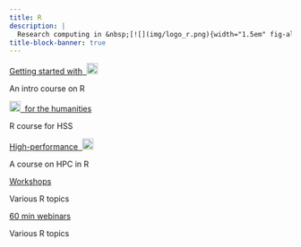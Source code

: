 ```yaml
---
title: R
description: |
  Research computing in &nbsp;[![](img/logo_r.png){width="1.5em" fig-alt="noshadow"}](https://www.r-project.org/)
title-block-banner: true
---
```


:::{layout="[[5, 5], [5, 5], [5, -5]]"}

:::{.card .mb-3}

:::{.card-body2}

[Getting started with &nbsp;![](img/logo_r.png){width="1.4em" fig-alt="noshadow"}](top_intro.qmd){.card-title2 .stretched-link}

[An intro course on R]{.text-muted}

:::

:::

:::{.card .mb-3}

:::{.card-body2}

[![](img/logo_r.png){width="1.4em" fig-alt="noshadow"} &nbsp;for the humanities](top_hss.qmd){.card-title2 .stretched-link}

[R course for HSS]{.text-muted}

:::

:::

:::{.card .mb-3}

:::{.card-body2}

[High-performance &nbsp;![](img/logo_r.png){width="1.4em" fig-alt="noshadow"}](top_hpc.qmd){.card-title2 .stretched-link}

[A course on HPC in R]{.text-muted}

:::

:::

:::{.card .mb-3}

:::{.card-body2}

[Workshops](top_ws.qmd){.card-title2 .stretched-link}

[Various R topics]{.text-muted}

:::

:::

:::{.card .mb-3}

:::{.card-body2}

[60 min webinars](top_wb.qmd){.card-title2 .stretched-link}

[Various R topics]{.text-muted}

:::

:::

::::
